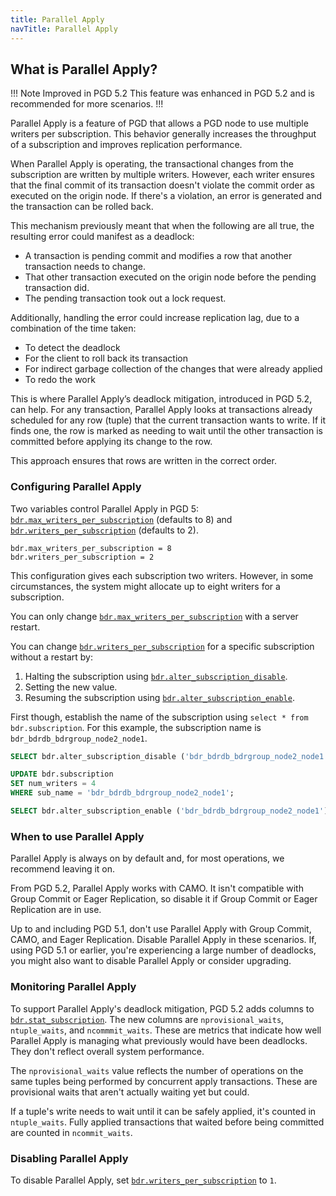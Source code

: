 ```yaml
---
title: Parallel Apply
navTitle: Parallel Apply
---
```


## What is Parallel Apply?

!!! Note Improved in PGD 5.2
This feature was enhanced in PGD 5.2 and is recommended for more scenarios. 
!!!

Parallel Apply is a feature of PGD that allows a PGD node to use multiple writers per subscription. This behavior generally increases the throughput of a subscription and improves replication performance.

When Parallel Apply is operating, the transactional changes from the subscription are written by multiple writers. However, each writer ensures that the final commit of its transaction doesn't violate the commit order as executed on the origin node. If there's a violation, an error is generated and the transaction can be rolled back.

This mechanism previously meant that when the following are all true, the resulting error could manifest as a deadlock:

- A transaction is pending commit and modifies a row that another transaction needs to change. 
- That other transaction executed on the origin node before the pending transaction did.
- The pending transaction took out a lock request.

Additionally, handling the error could increase replication lag, due to a combination of the time taken:

- To detect the deadlock
- For the client to roll back its transaction 
- For indirect garbage collection of the changes that were already applied 
- To redo the work 

This is where Parallel Apply’s deadlock mitigation, introduced in PGD 5.2, can help. For any transaction, Parallel Apply looks at transactions already scheduled for any row (tuple) that the current transaction wants to write. If it finds one, the row is marked as needing to wait until the other transaction is committed before applying its change to the row.

This approach ensures that rows are written in the correct order.  

### Configuring Parallel Apply

Two variables control Parallel Apply in PGD 5: [`bdr.max_writers_per_subscription`](/pgd/latest/reference/pgd-settings#bdrmax_writers_per_subscription) (defaults to 8) and [`bdr.writers_per_subscription`](/pgd/latest/reference/pgd-settings#bdrwriters_per_subscription) (defaults to 2).

```plain
bdr.max_writers_per_subscription = 8
bdr.writers_per_subscription = 2
```

This configuration gives each subscription two writers. However, in some circumstances, the system might allocate up to eight writers for a subscription.

You can only change [`bdr.max_writers_per_subscription`](/pgd/latest/reference/pgd-settings#bdrmax_writers_per_subscription) with a server restart.

You can change [`bdr.writers_per_subscription`](/pgd/latest/reference/pgd-settings#bdrwriters_per_subscription) for a specific subscription without a restart by:

1. Halting the subscription using [`bdr.alter_subscription_disable`](/pgd/latest/reference/nodes-management-interfaces#bdralter_subscription_disable).
1. Setting the new value.
1. Resuming the subscription using [`bdr.alter_subscription_enable`](/pgd/latest/reference/nodes-management-interfaces#bdralter_subscription_enable). 


First though, establish the name of the subscription using `select * from bdr.subscription`. For this example, the subscription name is `bdr_bdrdb_bdrgroup_node2_node1`.

```sql
SELECT bdr.alter_subscription_disable ('bdr_bdrdb_bdrgroup_node2_node1');

UPDATE bdr.subscription
SET num_writers = 4
WHERE sub_name = 'bdr_bdrdb_bdrgroup_node2_node1';

SELECT bdr.alter_subscription_enable ('bdr_bdrdb_bdrgroup_node2_node1');
```

### When to use Parallel Apply

Parallel Apply is always on by default and, for most operations, we recommend leaving it on.

From PGD 5.2, Parallel Apply works with CAMO. It isn't compatible with Group Commit or Eager Replication, so disable it if Group Commit or Eager Replication are in use. 

Up to and including PGD 5.1, don't use Parallel Apply with Group Commit, CAMO, and Eager Replication. Disable Parallel Apply in these scenarios. If, using PGD 5.1 or earlier, you're experiencing a large number of deadlocks, you might also want to disable Parallel Apply or consider upgrading.

### Monitoring Parallel Apply

To support Parallel Apply's deadlock mitigation, PGD 5.2 adds columns to [`bdr.stat_subscription`](/pgd/latest/reference/catalogs-visible#bdrstat_subscription). The new columns are `nprovisional_waits`, `ntuple_waits`, and `ncommmit_waits`. These 
are metrics that indicate how well Parallel Apply is managing what previously would have been deadlocks. They don't reflect overall system performance.

The `nprovisional_waits` value reflects the number of operations on the same tuples being performed by concurrent apply transactions. These are provisional waits that aren't actually waiting yet but could. 

If a tuple's write needs to wait until it can be safely applied, it's counted in `ntuple_waits`. Fully applied transactions that waited before being committed are counted in `ncommit_waits`. 

### Disabling Parallel Apply

To disable Parallel Apply, set [`bdr.writers_per_subscription`](/pgd/latest/reference/pgd-settings#bdrwriters_per_subscription) to `1`.
